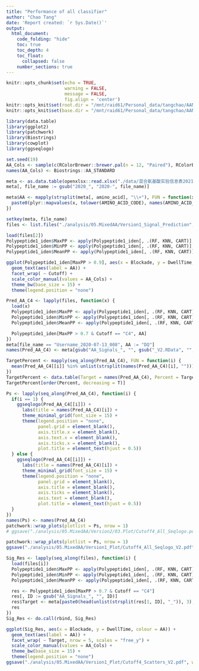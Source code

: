 ```yaml
---
title: "Performance of all classifier"
author: "Chao Tang"
date: 'Report created: `r Sys.Date()`'
output: 
  html_document: 
    code_folding: "hide"
    toc: true
    toc_depth: 4
    toc_float: 
      collapsed: false
    number_sections: true
---
```


```r
knitr::opts_chunk$set(echo = TRUE, 
                      warning = FALSE, 
                      message = FALSE, 
                      fig.align = 'center')
knitr::opts_knit$set(root.dir = "/mnt/raid61/Personal_data/tangchao/AANanopore")
knitr::opts_knit$set(base.dir = "/mnt/raid61/Personal_data/tangchao/AANanopore")
```

```r
library(data.table)
library(ggplot2)
library(patchwork)
library(Biostrings)
library(cowplot)
library(ggseqlogo)
```

```r
set.seed(19)
AA_Cols <- sample(c(RColorBrewer::brewer.pal(n = 12, "Paired"), RColorBrewer::brewer.pal(n = 8, "Dark2")), 20)
names(AA_Cols) <- Biostrings::AA_STANDARD
```

```r
meta <- as.data.table(openxlsx::read.xlsx("./data/混合氨基酸实验信息表20210517.xlsx"))
meta[, file_name := gsub("2020_", "2020-", file_name)]

meta$AA <- mapply(strsplit(meta[, amino_acid], "\\+"), FUN = function(x) {
  paste0(plyr::mapvalues(x, tolower(AMINO_ACID_CODE), names(AMINO_ACID_CODE)), collapse = "")
})

setkey(meta, file_name)
files <- list.files("./analysis/05.MixedAA/Version1_Signal_Prediction", pattern = "_V2.RData", full.names = TRUE)
```

```r
load(files[2])
Polypeptide1_iden$MaxPP <- apply(Polypeptide1_iden[, .(RF, KNN, CART)], 1, max)
Polypeptide1_iden$MinPP <- apply(Polypeptide1_iden[, .(RF, KNN, CART)], 1, min)
Polypeptide1_iden$MeanPP <- apply(Polypeptide1_iden[, .(RF, KNN, CART)], 1, mean)
```

```r
ggplot(Polypeptide1_iden[MaxPP > 0.9], aes(x = Blockade, y = DwellTime, colour = AA)) + 
  geom_text(aes(label = AA)) + 
  facet_wrap( ~ Cutoff) + 
  scale_color_manual(values = AA_Cols) + 
  theme_bw(base_size = 15) + 
  theme(legend.position = "none")
```


```r
Pred_AA_C4 <- lapply(files, function(x) {
  load(x)
  Polypeptide1_iden$MaxPP <- apply(Polypeptide1_iden[, .(RF, KNN, CART)], 1, max)
  Polypeptide1_iden$MinPP <- apply(Polypeptide1_iden[, .(RF, KNN, CART)], 1, min)
  Polypeptide1_iden$MeanPP <- apply(Polypeptide1_iden[, .(RF, KNN, CART)], 1, mean)

  Polypeptide1_iden[MaxPP > 0.7 & Cutoff == "C4", AA]
})
meta[file_name == "Username_2020-07-13_008", AA := "DQ"]
names(Pred_AA_C4) <- meta[gsub("AA_Signals_", "", gsub("_V2.RData", "", basename(files))), AA]

TargetPercent <- mapply(seq_along(Pred_AA_C4), FUN = function(i) {
  mean(Pred_AA_C4[[i]] %in% unlist(strsplit(names(Pred_AA_C4)[i], "")))
})
TargetPercent <- data.table(Target = names(Pred_AA_C4), Percent = TargetPercent * 100, Number = mapply(length, Pred_AA_C4))
TargetPercent[order(Percent, decreasing = T)]
```


```r
Ps <- lapply(seq_along(Pred_AA_C4), function(i) {
  if(i == 1) {
    ggseqlogo(Pred_AA_C4[[i]]) + 
      labs(title = names(Pred_AA_C4)[i]) + 
      theme_minimal_grid(font_size = 15) +
      theme(legend.position = "none", 
            panel.grid = element_blank(), 
            axis.title.x = element_blank(), 
            axis.text.x = element_blank(), 
            axis.ticks.x = element_blank(), 
            plot.title = element_text(hjust = 0.5))
  } else {
    ggseqlogo(Pred_AA_C4[[i]]) + 
      labs(title = names(Pred_AA_C4)[i]) + 
      theme_minimal_grid(font_size = 15) +
      theme(legend.position = "none", 
            panel.grid = element_blank(), 
            axis.title = element_blank(), 
            axis.ticks = element_blank(), 
            axis.text = element_blank(), 
            plot.title = element_text(hjust = 0.5))
  }
})
names(Ps) <- names(Pred_AA_C4)
patchwork::wrap_plots(plotlist = Ps, nrow = 1)
# ggsave("./analysis/05.MixedAA/Version2/03.Plot/Cutoff4_All_Seqlogo.pdf", width = 14, height = 2)
```

```r
patchwork::wrap_plots(plotlist = Ps, nrow = 1)
ggsave("./analysis/05.MixedAA/Version1_Plot/Cutoff4_All_Seqlogo_V2.pdf", width = 14, height = 2)
```

```r
Sig_Res <- lapply(seq_along(files), function(i) {
  load(files[i])
  Polypeptide1_iden$MaxPP <- apply(Polypeptide1_iden[, .(RF, KNN, CART)], 1, max)
  Polypeptide1_iden$MinPP <- apply(Polypeptide1_iden[, .(RF, KNN, CART)], 1, min)
  Polypeptide1_iden$MeanPP <- apply(Polypeptide1_iden[, .(RF, KNN, CART)], 1, mean)

  res <- Polypeptide1_iden[MaxPP > 0.7 & Cutoff == "C4"]
  res[, ID := gsub("AA_Signals_", "", ID)]
  res$Target <- meta[paste0(head(unlist(strsplit(res[1, ID], "_")), 3), collapse = "_"), AA]
  res
})
Sig_Res <- do.call(rbind, Sig_Res)
```


```r
ggplot(Sig_Res, aes(x = Blockade, y = DwellTime, colour = AA)) + 
  geom_text(aes(label = AA)) + 
  facet_wrap( ~ Target, nrow = 5, scales = "free_y") + 
  scale_color_manual(values = AA_Cols) + 
  theme_bw(base_size = 15) + 
  theme(legend.position = "none")
ggsave("./analysis/05.MixedAA/Version1_Plot/Cutoff4_Scatters_V2.pdf", width = 10, height = 10)
```
